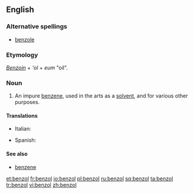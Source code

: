 ==English==

===Alternative spellings===
* [[benzole]]

===Etymology===
''[[Benzoin]]'' + {{etyl|la}} '''ol'' + ''eum'' "oil".

===Noun===
{{en-noun}}

# {{organic chemistry}} An impure [[benzene]], used in the arts as a [[solvent]], and for various other purposes.

====Translations====
{{trans-top|an impure benzene}}
* Italian: {{t-|it|benzolo|m}}
{{trans-mid}}
* Spanish: {{t-|es|benzol|m}}
{{trans-bottom}}

====See also====
* [[benzene]]

[[et:benzol]]
[[fr:benzol]]
[[io:benzol]]
[[pl:benzol]]
[[ru:benzol]]
[[sq:benzol]]
[[ta:benzol]]
[[tr:benzol]]
[[vi:benzol]]
[[zh:benzol]]